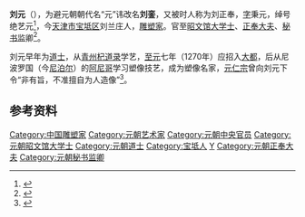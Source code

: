{{Infobox person
| honorific_prefix = '''<big>[[元朝|大元]][[昭文馆|昭文馆大学士]][[正奉大夫|正奉大夫]][[秘书监|秘书监卿]]</big>'''
| name = 刘元
| honorific_suffix = 
| image = 
| image_size = 
| alt = 
| caption = 
| native_name = 
| native_name_lang = 
| pronunciation = 
| romaji = 
| english_name = 
| zi = 秉元
| hao = 
| real_name = 
| gender = 男
| birth_name = 
| birth_date = 1240年
| birth_place = [[元朝|大元]][[中书省|中书省]][[大都路|大都路]][[大兴府|大兴府]][[宝坻县|宝坻县]]刘兰庄
| baptised = 
| disappeared_date = 
| disappeared_place = 
| disappeared_status = 
| death_date = 1324年
| death_place =
| death_cause = 
| body_discovered = 
| resting_place = 
| resting_place_coordinates = 
| monuments = 
| residence = 
| nationality = 
| other_names = 刘銮<br/>刘正奉
| ethnicity = [[汉族|汉族]]
| citizenship = 
| permanent_residency = 
| education = 
| alma_mater = 
| occupation = 雕塑家 官员
| years_active = 
| era = 
| employer = 
| organization = 
| agent = 
| known_for = 
| research = 雕塑
| notable_works = 
| style = 
| home_town = [[宝坻|宝坻]]
| ancestor = 
| salary = 
| net_worth = 
| height = 
| height_m = 
| height_cm = 
| height_ft = 
| height_in = 
| weight = 
| weight_kg = 
| weight_lb = 
| weight_st = 
| television = 
| title = 
| term = 
| predecessor = 
| successor = 
| party = 
| movement = 
| opponents = 
| boards = 
| religion = 
| denomination = 
| criminal_charge = 
| criminal_penalty = 
| criminal_status = 
| spouse(s) = 
| partner(s) = 
| children = 
| parents = 
| relatives = 
| family = 
| callsign = 
| awards = 
| honours = 
| website = 
| module = 
| module2 = 
| module3 = 
| module4 = 
| module5 = 
| module6 = 
| signature = 
| signature_size = 
| signature_alt = 
| footnotes = 
| influences = 
| influenced = 
| width = 
| Img_size = 
| image_upright = 
| image_caption = 
| English_name = 
}}

'''刘元'''（{{bd|1240年||1324年||L刘}}），为避元朝朝代名“元”讳改名'''刘銮'''，又被时人称为刘正奉，[[表字|字]]秉元，绰号绝艺元<ref>{{cite book |author1=柯劭忞 |title=《新元史·卷二百四十二·列传一百三十九》}}</ref>，今[[天津市|天津市]][[宝坻区|宝坻区]]刘兰庄人，[[雕塑家|雕塑家]]。官至[[昭文馆|昭文馆大学士]]、[[正奉大夫|正奉大夫]]、[[秘书监|秘书监]]卿<ref>{{cite book |author1=（明）宋濂 |author2=（明）王袆 |title=《元史·卷二百三·列传第九十·方技等》 |date=1976-04-01|publisher=中华书局}}</ref>。

刘元早年为[[道士|道士]]，从[[青州|青州]][[杞道录|杞道录]]学艺，[[至元_(忽必烈)|至元]]七年（1270年）应招入[[元大都|大都]]，后从尼波罗国（今[[尼泊尔|尼泊尔]]）的[[阿尼哥|阿尼哥]]学习塑像技艺，成为塑像名家，[[元仁宗|元仁宗]]曾向刘元下令“非有旨，不准擅自为人造像”<ref>{{cite book |author1=（明）刘侗 |author2=（明）于奕正 |title=《帝京景物略·卷二 城东内外 东岳庙》}}</ref>。

{{元朝人物小作品}}

==参考资料==
{{reflist}}
{{DEFAULTSORT:Liu刘}}
[[Category:中国雕塑家|Category:中国雕塑家]]
[[Category:元朝艺术家|Category:元朝艺术家]]
[[Category:元朝中央官员|Category:元朝中央官员]]
[[Category:元朝昭文馆大学士|Category:元朝昭文馆大学士]]
[[Category:元朝道士|Category:元朝道士]]
[[Category:宝坻人|Category:宝坻人]]
[[Category:刘姓|Y]]
[[Category:元朝正奉大夫|Category:元朝正奉大夫]]
[[Category:元朝秘书监卿|Category:元朝秘书监卿]]